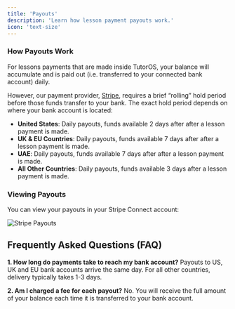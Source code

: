 ```yaml
---
title: 'Payouts'
description: 'Learn how lesson payment payouts work.'
icon: 'text-size'
---
```


### How Payouts Work

For lessons payments that are made inside TutorOS, your balance will accumulate and is paid out (i.e. transferred to your connected bank account) daily.

However, our payment provider, [Stripe](https://stripe.com/connect), requires a brief “rolling” hold period before those funds transfer to your bank. The exact hold period depends on where your bank account is located:

- **United States**: Daily payouts, funds available 2 days after after a lesson payment is made.
- **UK & EU Countries**: Daily payouts, funds available 7 days after after a lesson payment is made.
- **UAE**: Daily payouts, funds available 7 days after after a lesson payment is made.
- **All Other Countries**: Daily payouts, funds available 3 days after a lesson payment is made.

### Viewing Payouts

You can view your payouts in your Stripe Connect account:

![Stripe Payouts](/images/stripe-payouts.png)

## Frequently Asked Questions (FAQ)

**1. How long do payments take to reach my bank account?**
Payouts to US, UK and EU bank accounts arrive the same day. For all other countries, delivery typically takes 1-3 days.

**2. Am I charged a fee for each payout?**
No. You will receive the full amount of your balance each time it is transferred to your bank account.
